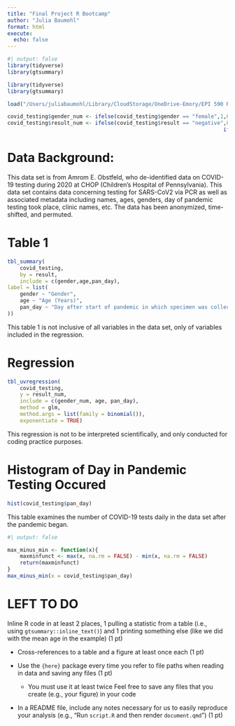 ```yaml
---
title: "Final Project R Bootcamp"
author: "Julia Baumohl"
format: html
execute: 
  echo: false
---
```


```r
#| output: false
library(tidyverse)
library(gtsummary)

library(tidyverse)
library(gtsummary)

load("/Users/juliabaumohl/Library/CloudStorage/OneDrive-Emory/EPI 590 R Bootcamp/EPI590R Final Project/covid_testing.rda")

covid_testing$gender_num <- ifelse(covid_testing$gender == "female",1,0)
covid_testing$result_num <- ifelse(covid_testing$result == "negative",0,
																	 ifelse(covid_testing$result == "positive", 1, NA))
```

# Data Background:					

This data set is from Amrom E. Obstfeld, who de-identified data on COVID-19 testing during 2020 at CHOP (Children’s Hospital of Pennsylvania). This data set contains data concerning testing for SARS-CoV2 via PCR as well as associated metadata including names, ages, genders, day of pandemic testing took place, clinic names, etc. The data has been anonymized, time-shifted, and permuted.

# Table 1

```r
tbl_summary(
	covid_testing,
	by = result,
	include = c(gender,age,pan_day),
label = list(
	gender ~ "Gender",
	age ~ "Age (Years)",
	pan_day ~ "Day after start of pandemic in which specimen was collected"
))
```

This table 1 is not inclusive of all variables in the data set, only of variables included in the regression.

# Regression

```r
tbl_uvregression(
	covid_testing,
	y = result_num,
	include = c(gender_num, age, pan_day),
	method = glm,
	method.args = list(family = binomial()),
	exponentiate = TRUE)
```

This regression is not to be interpreted scientifically, and only conducted for coding practice purposes.

# Histogram of Day in Pandemic Testing Occured

```r
hist(covid_testing$pan_day)
```

This table examines the number of COVID-19 tests daily in the data set after the pandemic began.

```r
#| output: false

max_minus_min <- function(x){
	maxminfunct <- max(x, na.rm = FALSE) - min(x, na.rm = FALSE)
	return(maxminfunct)
}
max_minus_min(x = covid_testing$pan_day)

```

# LEFT TO DO

Inline R code in at least 2 places, 1 pulling a statistic from a table (i.e., using `gtsummary::inline_text()`) and 1 printing something else (like we did with the mean age in the example) (1 pt)

-   Cross-references to a table and a figure at least once each (1 pt)

```{=html}
<!-- -->
```
-   Use the `{here}` package every time you refer to file paths when reading in data and saving any files (1 pt)

    -   You must use it at least twice Feel free to save any files that you create (e.g., your figure) in your code

-   In a README file, include any notes necessary for us to easily reproduce your analysis (e.g., “Run `script.R` and then render `document.qmd`”) (1 pt)
